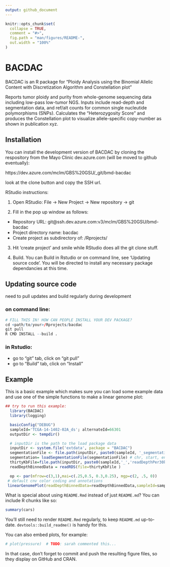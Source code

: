 ```yaml
---
output: github_document
---
```


<!-- README.md is generated from README.Rmd. Please edit that file -->

```r
knitr::opts_chunk$set(
  collapse = TRUE,
  comment = "#>",
  fig.path = "man/figures/README-",
  out.width = "100%"
)
```

# BACDAC

<!-- badges: start -->
<!-- badges: end -->

BACDAC is an R package for "Ploidy Analysis using the Binomial Allelic Content with Discretization Algorithm and Constellation plot"

Reports tumor ploidy and purity from whole-genome sequencing data including low-pass low-tumor NGS.
    Inputs include read-depth and segmentation data, and ref/alt counts for common single nucleutide polymorphisms (SNPs). Calculates 
    the "Heterozygosity Score" and produces the Constellation plot to visualize allele-specific copy-number as shown in publication xyz.


## Installation

You can install the development version of BACDAC by cloning the respository from the Mayo Clinic dev.azure.com (will be moved to github eventually):

https://dev.azure.com/mclm/GBS%20GSU/_git/bmd-bacdac

look at the clone button and copy the SSH url.

RStudio instructions:

1)	Open  RStudio:
File -> New Project -> New repository  -> git

2)	Fill in the pop up window as follows:

- Repository URL: git@ssh.dev.azure.com:v3/mclm/GBS%20GSU/bmd-bacdac
- Project directory name:	bacdac
- Create project as subdirectory of:    <path/to/your>/Rprojects/

3)	Hit ‘create project’ and smile while RStudio does all the git clone stuff.

4) Build. You can Build in Rstudio or on command line, see 'Updating source code'.
You will be directed to install any necessary package dependancies at this time.


## Updating source code

need to pull updates and build regularly during development

### on command line:

``` r
# FILL THIS IN! HOW CAN PEOPLE INSTALL YOUR DEV PACKAGE?
cd <path/to/your>/Rprojects/bacdac
git pull
R CMD INSTALL --build .
```

### in Rstudio:
- go to "git" tab, click on "git pull"
- go to "Build" tab, click on "Install"




## Example

This is a basic example which makes sure you can load some example data and use one of the simple functions to make a linear genome plot:

```r
## try to run this example:
  library(BACDAC)
  library(logging)

  basicConfig("DEBUG")
  sampleId='TCGA-14-1402-02A_ds'; alternateId=66301
  outputDir <- tempdir()

  # inputDir is the path to the load package data
  inputDir <- system.file('extdata', package = "BACDAC")
  segmentationFile <- file.path(inputDir, paste0(sampleId, '_segmentation.csv'))
  segmentation= loadSegmentationFile(segmentationFile) # chr, start, end, rd per segment
  thirtyKbFile=file.path(inputDir, paste0(sampleId,'_','readDepthPer30kbBin.Rds'))
  readDepthBinnedData = readRDS(file=thirtyKbFile )

  op <- par(mfrow=c(3,1),mai=c(.25,0.5, 0.3,0.25), mgp=c(2, .5, 0))
 # default cnv color coding and annotations
 linearGenomePlot(readDepthBinnedData=readDepthBinnedData,sampleId=sampleId,segmentation=segmentation)


```

What is special about using `README.Rmd` instead of just `README.md`? You can include R chunks like so:

```r
summary(cars)
```

You'll still need to render `README.Rmd` regularly, to keep `README.md` up-to-date. `devtools::build_readme()` is handy for this.

You can also embed plots, for example:

```r
# plot(pressure)  # TODO: sarah commented this...
```

In that case, don't forget to commit and push the resulting figure files, so they display on GitHub and CRAN.
